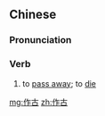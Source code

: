 ==Chinese==
{{zh-forms}}

===Pronunciation===
{{zh-pron
|m=zuògǔ
|c=zok3 gu2
|mn=qz,xm,zz:chok-kó͘
|cat=v
}}

===Verb===
{{zh-verb}}

# {{lb|zh|literary|euphemistic}} to [[pass away]]; to [[die]]

[[mg:作古]]
[[zh:作古]]